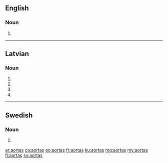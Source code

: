 {{also|aortās}}
==English==

===Noun===
{{head|en|plural}}

# {{plural of|aorta|lang=en}}

----

==Latvian==

===Noun===
{{head|lv|noun form|g=f}}

# {{lv-inflection of|aorta|gen|s}}
# {{lv-inflection of|aorta|nom|p}}
# {{lv-inflection of|aorta|voc|p}}
# {{lv-inflection of|aorta|acc|p}}

----

==Swedish==

===Noun===
{{head|sv|noun form}}

# {{sv-noun-form-indef-gen|aorta}}

[[ar:aortas]]
[[ca:aortas]]
[[eo:aortas]]
[[fr:aortas]]
[[ku:aortas]]
[[mg:aortas]]
[[my:aortas]]
[[fi:aortas]]
[[sv:aortas]]